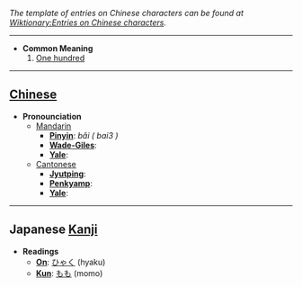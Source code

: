 ''The template of entries on Chinese characters can be found at [[Wiktionary:Entries on Chinese characters]].''

----

* '''Common Meaning'''
*# [[One hundred]]

----

== [[Chinese]] ==

*'''Pronounciation '''
**[[Mandarin]]
***'''[[Pinyin]]''': ''bǎi ( bai3 )''
***'''[[Wade-Giles]]''': 
***'''[[Yale]]''': 
**[[Cantonese]]
***'''[[Jyutping]]''': 
***'''[[Penkyamp]]''': 
***'''[[Yale]]''': 

----

== Japanese [[Kanji]] ==

*'''Readings'''
**'''[[On]]''': [[ひゃく]] (hyaku)
**'''[[Kun]]''': [[もも]] (momo)